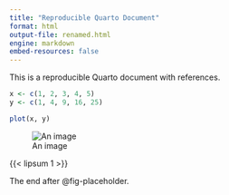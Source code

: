```yaml
---
title: "Reproducible Quarto Document"
format: html
output-file: renamed.html
engine: markdown
embed-resources: false
---
```


This is a reproducible Quarto document with references.

```r
x <- c(1, 2, 3, 4, 5)
y <- c(1, 4, 9, 16, 25)

plot(x, y)
```

![An image]({{< placeholder 600 400 >}}){#fig-placeholder}

{{< lipsum 1 >}}

The end after @fig-placeholder.
